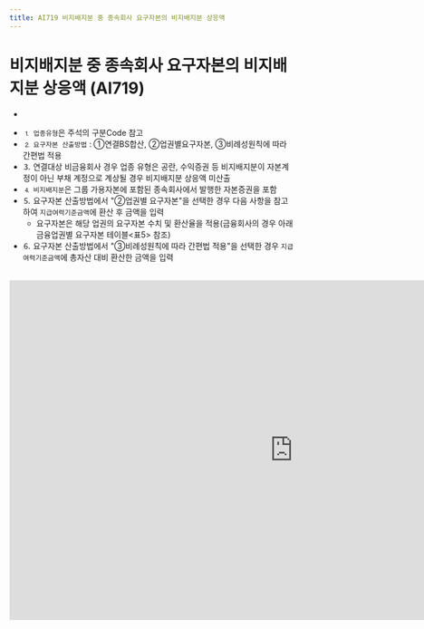```yaml
---
title: AI719 비지배지분 중 종속회사 요구자본의 비지배지분 상응액
---
```

# 비지배지분 중 종속회사 요구자본의 비지배지분 상응액 (AI719)

- <OverlayDemo id ="418"/>
<Accordion multiple activeIndex={[]}>
<AccordionTab header="[작성 요령]">

- ⒈ `업종유형`은 주석의 구분Code 참고
- ⒉ `요구자본 산출방법` : ①연결BS합산, ②업권별요구자본, ③비례성원칙에 따라 간편법 적용
- ⒊ 연결대상 비금융회사 경우 업종 유형은 공란, 수익증권 등 비지배지분이 자본계정이 아닌 부채 계정으로 계상될 경우 비지배지분 상응액 미산출
- ⒋ `비지배지분`은 그룹 가용자본에 포함된 종속회사에서 발행한 자본증권을 포함
- ⒌ 요구자본 산출방법에서  "②업권별 요구자본"을 선택한 경우 다음 사항을 참고하여 `지급여력기준금액`에 환산 후 금액을 입력
  - 요구자본은 해당 업권의 요구자본 수치 및 환산율을 적용(금융회사의 경우 아래 금융업권별 요구자본 테이블\<표5> 참조)
- ⒍ 요구자본 산출방법에서  "③비례성원칙에 따라 간편법 적용"을 선택한 경우 `지급여력기준금액`에 총자산 대비 환산한 금액을 입력
  <CenterImg src ="/kics/table5.png" caption="<표5> 금융업권별 요구자본 환산율" width="600"/>

</AccordionTab>
</Accordion>

<br/>

<iframe width="1000" height="600" frameBorder="0" scrolling="no"
src="https://onedrive.live.com/embed?resid=AB5F66CE0CF8D024%2116554&authkey=%21ACzRWZavyE-79hc&em=2
&AllowTyping=True
&wdAllowInteractivity=False&ActiveCell='2-3'!F10&Item='2-3'!A7:L42
&wdHideGridlines=True
&wdDownloadButton=False
&waccluster=PSG3">
</iframe>
